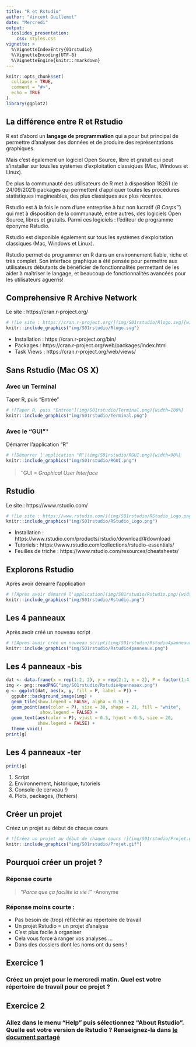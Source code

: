 ```yaml
---
title: "R et Rstudio"
author: "Vincent Guillemot"
date: "Mercredi"
output: 
  ioslides_presentation:
    css: styles.css
vignette: >
  %\VignetteIndexEntry{01rstudio}
  %\VignetteEncoding{UTF-8}
  %\VignetteEngine{knitr::rmarkdown}
---
```


<style>
.forceBreak { -webkit-column-break-after: always; break-after: column; }
</style>

```r
knitr::opts_chunk$set(
  collapse = TRUE,
  comment = "#>",
  echo = TRUE
)
library(ggplot2)
```


## La différence entre R et Rstudio {.columns-2 .smaller}


R est d'abord un **langage de programmation** qui a pour but principal de permettre d'analyser des données et de produire des représentations graphiques.

Mais c'est également un logiciel Open Source, libre et gratuit qui peut s'installer sur tous les systèmes d'exploitation classiques (Mac, Windows et Linux).

De plus la communauté des utilisateurs de R met à disposition 18261 (le 24/09/2021) packages qui permettent d'appliquer toutes les procédures statistiques imagineables, des plus classiques aux plus récentes.

<p class="forceBreak"></p>

Rstudio est à la fois le nom d'une entreprise à but non lucratif (*B Corps™*) qui met à disposition de la communauté, entre autres, des logiciels Open Source, libres et gratuits. Parmi ces logiciels : l'éditeur de programme éponyme Rstudio.

Rstudio est disponible également sur tous les systèmes d'exploitation classiques (Mac, Windows et Linux).

Rstudio permet de programmer en R dans un environnement fiable, riche et très complet. Son interface graphique a été pensée pour permettre aux utilisateurs débutants de bénéficier de fonctionnalités permettant de les aider à maîtriser le langage, et beaucoup de fonctionnalités avancées pour les utilisateurs aguerris!


## Comprehensive R Archive Network

Le site : https://cran.r-project.org/

```r
# ![Le site : https://cran.r-project.org/](img/S01rstudio/Rlogo.svg){width=25%}
knitr::include_graphics("img/S01rstudio/Rlogo.svg")
```


 * Installation : https://cran.r-project.org/bin/
 * Packages : https://cran.r-project.org/web/packages/index.html
 * Task Views : https://cran.r-project.org/web/views/

## Sans Rstudio (Mac OS X) {.columns-2}

### Avec un Terminal

Taper R, puis "Entrée"

```r
# ![Taper R, puis "Entrée"](img/S01rstudio/Terminal.png){width=100%}
knitr::include_graphics("img/S01rstudio/Terminal.png")
```


<p class="forceBreak"></p>

### Avec le "GUI"$^\star$ {.smaller}

Démarrer l'application "R"

```r
# ![Démarrer l'application "R"](img/S01rstudio/RGUI.png){width=90%}
knitr::include_graphics("img/S01rstudio/RGUI.png")
```

> $^\star$GUI = *Graphical User Interface*


## Rstudio

Le site : https://www.rstudio.com/

```r
# ![Le site : https://www.rstudio.com/](img/S01rstudio/RStudio_Logo.png){width=25%}
knitr::include_graphics("img/S01rstudio/RStudio_Logo.png")
```

 * Installation : https://www.rstudio.com/products/rstudio/download/#download
 * Tutoriels : https://www.rstudio.com/collections/rstudio-essentials/
 * Feuilles de triche : https://www.rstudio.com/resources/cheatsheets/

## Explorons Rstudio

Après avoir démarré l'application

```r
# ![Après avoir démarré l'application](img/S01rstudio/Rstudio.png){width=80%}
knitr::include_graphics("img/S01rstudio/Rstudio.png")
```

## Les 4 panneaux

Après avoir créé un nouveau script

```r
# ![Après avoir créé un nouveau script](img/S01rstudio/Rstudio4panneaux.png){width=80%}
knitr::include_graphics("img/S01rstudio/Rstudio4panneaux.png")
```


## Les 4 panneaux -bis 


```r
dat <- data.frame(x = rep(1:2, 2), y = rep(2:1, e = 2), P = factor(1:4))
img <- png::readPNG("img/S01rstudio/Rstudio4panneaux.png")
g <- ggplot(dat, aes(x, y, fill = P, label = P)) +
  ggpubr::background_image(img) +
  geom_tile(show.legend = FALSE, alpha = 0.5) + 
  geom_point(aes(color = P), size = 30, shape = 21, fill = "white", 
             show.legend = FALSE) +
  geom_text(aes(color = P), vjust = 0.5, hjust = 0.5, size = 20, 
            show.legend = FALSE) + 
  theme_void()
print(g)
```

## Les 4 panneaux -ter {.columns-2}


```r
print(g)
```

<p class="forceBreak"></p>

  1. Script
  2. Environnement, historique, tutoriels
  3. Console (le cerveau !)
  4. Plots, packages, (fichiers)

## Créer un projet

Créez un projet au début de chaque cours

```r
# ![Créez un projet au début de chaque cours !](img/S01rstudio/Projet.gif){width=80% loop=10}
knitr::include_graphics("img/S01rstudio/Projet.gif")
```


## Pourquoi créer un projet ?

### Réponse courte 

> "*Parce que ça facilite la vie !*" -Anonyme

### Réponse moins courte : 

 * Pas besoin de (trop) réfléchir au répertoire de travail
 * Un projet Rstudio = un projet d'analyse
 * C'est plus facile à organiser
 * Cela vous force à ranger vos analyses ...
 * Dans des dossiers dont les noms ont du sens !

## Exercice 1


### Créez un projet pour le mercredi matin. Quel est votre répertoire de travail pour ce projet ?

## Exercice 2

### Allez dans le menu "Help" puis sélectionnez "About Rstudio". Quelle est votre version de Rstudio ? Renseignez-la dans [le document partagé](https://docs.google.com/document/d/14ueWhjqTbOTcPc4sZp4wSickCjvM_-q2OD4kl-8LwLE)



